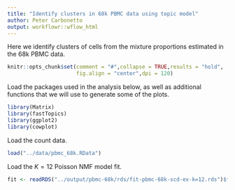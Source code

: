 ```yaml
---
title: "Identify clusters in 68k PBMC data using topic model"
author: Peter Carbonetto
output: workflowr::wflow_html
---
```


Here we identify clusters of cells from the mixture proportions
estimated in the 68k PBMC data.

```r
knitr::opts_chunk$set(comment = "#",collapse = TRUE,results = "hold",
                      fig.align = "center",dpi = 120)
```

Load the packages used in the analysis below, as well as additional
functions that we will use to generate some of the plots.

```r
library(Matrix)
library(fastTopics)
library(ggplot2)
library(cowplot)
```

Load the count data.

```r
load("../data/pbmc_68k.RData")
```

Load the $K = 12$ Poisson NMF model fit.

```r
fit <- readRDS("../output/pbmc-68k/rds/fit-pbmc-68k-scd-ex-k=12.rds")$fit
```
